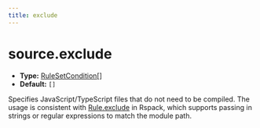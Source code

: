 ```yaml
---
title: exclude
---
```


# source.exclude

- **Type:** [RuleSetCondition[]](https://rspack.rs/config/module#condition)
- **Default:** `[]`

Specifies JavaScript/TypeScript files that do not need to be compiled. The usage is consistent with [Rule.exclude](https://rspack.rs/config/module#ruleexclude) in Rspack, which supports passing in strings or regular expressions to match the module path.


<RsbuildConfig configName="source.exclude" />
